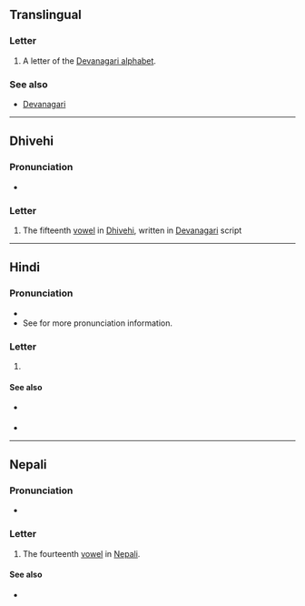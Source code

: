 {{also|अ|अं|अः|अ-}}
==Translingual==

===Letter===
{{mul-letter|sc=Deva}}

# A letter of the [[Devanagari alphabet]].

===See also===
* [[w:Devanagari|Devanagari]]

----

==Dhivehi==

===Pronunciation===
* {{IPA|dv|/ə̃ː/|[ãː]}}

===Letter===
{{head|dv|letter|tr=ã}}

# The fifteenth [[vowel]] in [[Dhivehi]], written in [[Devanagari]] script

----

==Hindi==

===Pronunciation===
* {{hi-IPA}}
* See {{l|hi|ँ|tr=-}} for more pronunciation information.

===Letter===
{{head|hi|letter}}

# {{n-g|the fourteenth [[vowel]] in [[Hindi]]}}

====See also====
* {{sense|matra}} {{l|hi|ँ|tr=-}}
* {{list:Devanagari script letters/hi}}

----

==Nepali==

===Pronunciation===
* {{ne-IPA}}

===Letter===
{{head|ne|letter}}

# The fourteenth [[vowel]] in [[Nepali]].

====See also====
* {{list:Devanagari script letters/ne}}